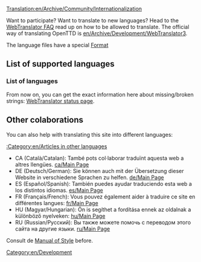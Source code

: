 [[Translation:en/Archive/Community/Internationalization]]


Want to participate? Want to translate to new languages? Head to the [http://translator.openttd.org/en/faq WebTranslator FAQ] read up on how to be allowed to translate. The official way of translating OpenTTD is [[en/Archive/Development/WebTranslator3]].

The language files have a special [[en/Archive/Source/OpenTTDDevBlackBook/Format of langfiles|Format]]

=='''List of supported languages'''==

==='''List of languages'''===
From now on, you can get the exact information here about missing/broken strings:
[http://translator.openttd.org/status WebTranslator status page].

=='''Other colaborations'''==
You can also help with translating this site into different languages:

[[:Category:en/Articles in other languages]]

*CA (Català/Catalan): També pots col·laborar traduïnt aquesta web a altres llengües. [[ca/Main Page]] 
*DE (Deutsch/German): Sie können auch mit der Übersetzung dieser Website in verschiedene Sprachen zu helfen. [[de/Main Page]]
*ES (Español/Spanish): También puedes ayudar traduciendo esta web a los distintos idiomas. [[es/Main Page]]
*FR (Français/French): Vous pouvez également aider à traduire ce site en différentes langues: [[fr/Main Page]]
*HU (Magyar/Hungarian): Ön is segíthet a fordítása ennek az oldalnak a különböző nyelveken: [[hu/Main Page]]
*RU (Russian/Русский): Вы также можете помочь с переводом этого сайта на другие языки. [[ru/Main Page]]

Consult de [[en/Wiki/Manual of Style#non-english-pages|Manual of Style]] before.
[[Category:en/Development]]